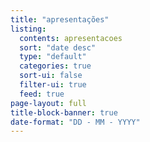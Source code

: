 ```yaml
---
title: "apresentações"
listing:
  contents: apresentacoes
  sort: "date desc"
  type: "default" 
  categories: true
  sort-ui: false
  filter-ui: true
  feed: true
page-layout: full
title-block-banner: true
date-format: "DD - MM - YYYY"
---
```



